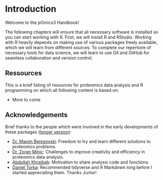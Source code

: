 # Introduction

Welcome to the pOmics3 Handbook! 




The following chapters will ensure that all necessary software is installed so you can start working with R. First, we will install R and RStudio. Working with R heavily depends on making use of various packages freely available, which we will learn from different sources. To complete our repertoire of necessary tools for data science, we will learn to use Git and GitHub for seamless collaboration and version control.


## Ressources

This is a brief listing of resources for proteomics data analysis and R programming on which all following content is based on:

-   More to come




## Acknowledgements

Brief thanks to the people which were involved in the early developments of these packages ([longer version](https://nicohuttmann.github.io/pOmics-handbook/introduction.html)): 

-   [Dr. Maxim Berezovski](https://mysite.science.uottawa.ca/mberezov/maxim-berezovski.html): Freedom to try and learn different solutions to proteomics problems. 
-   [Dr. Zoran Minic](https://mysite.science.uottawa.ca/mberezov/team/current-lab-members/zoran-minic.html): Challenges to improve creativity and efficiency in proteomics data analysis.
-   [Abdullah Khraibah](https://mysite.science.uottawa.ca/mberezov/team/): Motivation to share analysis code and functions.
-   [Daniel Torka](https://www.embl.org/groups/zimmermann-kogadeeva/members/): Recommended tidyverse and R Markdown long before I started appreciating them. Thanks Junior!



